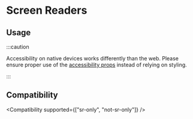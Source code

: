 
# Screen Readers

## Usage

<Usage />

:::caution

Accessibility on native devices works differently than the web. Please ensure proper use of the [accessibility props](https://reactnative.dev/docs/accessibility) instead of relying on styling.

:::

## Compatibility

<Compatibility supported={["sr-only", "not-sr-only"]} />

